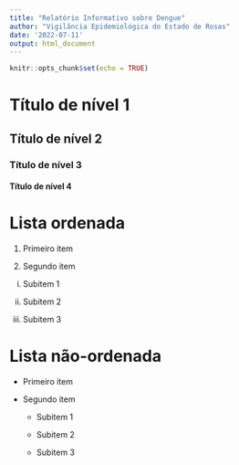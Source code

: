 ```yaml
---
title: "Relatório Informativo sobre Dengue"
author: "Vigilância Epidemiológica do Estado de Rosas"
date: '2022-07-11'
output: html_document
---
```


```r
knitr::opts_chunk$set(echo = TRUE)
```

# Título de nível 1

## Título de nível 2

### Título de nível 3

#### Título de nível 4

# Lista ordenada

1. Primeiro item

2. Segundo item

  i. Subitem 1
  
  ii. Subitem 2
  
  iii. Subitem 3
  
# Lista não-ordenada

* Primeiro item

* Segundo item

  + Subitem 1
  
  + Subitem 2
  
  + Subitem 3